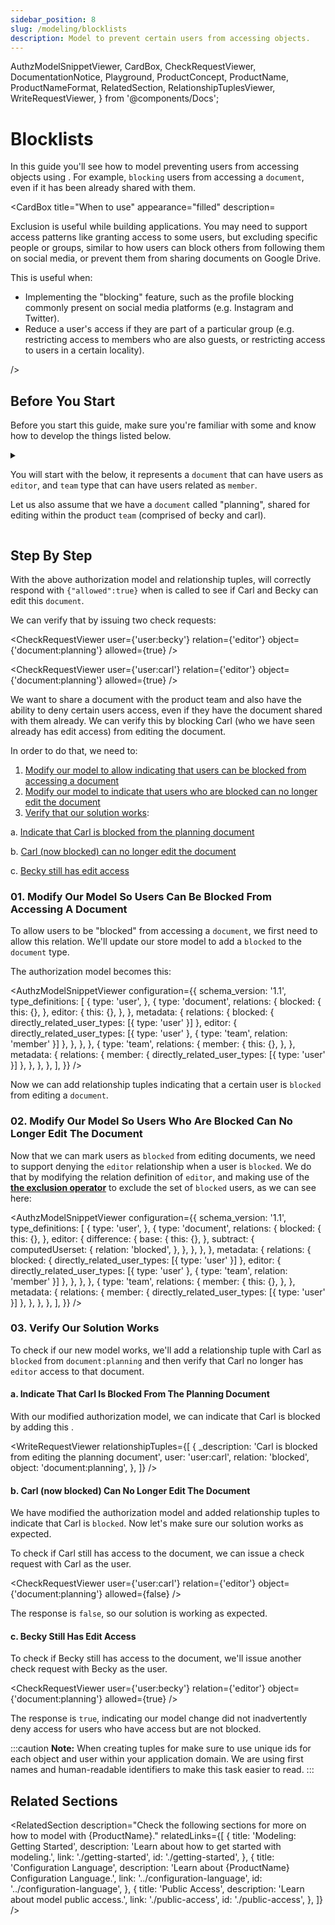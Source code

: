 ```yaml
---
sidebar_position: 8
slug: /modeling/blocklists
description: Model to prevent certain users from accessing objects.
---
```


  AuthzModelSnippetViewer,
  CardBox,
  CheckRequestViewer,
  DocumentationNotice,
  Playground,
  ProductConcept,
  ProductName,
  ProductNameFormat,
  RelatedSection,
  RelationshipTuplesViewer,
  WriteRequestViewer,
} from '@components/Docs';

# Blocklists

<DocumentationNotice />

In this guide you'll see how to model preventing users from accessing objects using <ProductName format={ProductNameFormat.ProductLink}/>. For example, `blocking` users from accessing a `document`, even if it has been already shared with them.

<CardBox title="When to use" appearance="filled" description=<div>

Exclusion is useful while building applications. You may need to support access patterns like granting access to some users, but excluding specific people or groups, similar to how users can block others from following them on social media, or prevent them from sharing documents on Google Drive.

This is useful when:

- Implementing the "blocking" feature, such as the profile blocking commonly present on social media platforms (e.g. Instagram and Twitter).
- Reduce a user's access if they are part of a particular group (e.g. restricting access to members who are also guests, or restricting access to users in a certain locality).

</div> />

## Before You Start

Before you start this guide, make sure you're familiar with some <ProductConcept /> and know how to develop the things listed below.

<details>
<summary>

You will start with the _<ProductConcept section="what-is-an-authorization-model" linkName="authorization model" />_ below, it represents a `document` _<ProductConcept section="what-is-a-type" linkName="type" />_ that can have users **<ProductConcept section="what-is-a-relation" linkName="related" />** as `editor`, and `team` type that can have users related as `member`.

Let us also assume that we have a `document` called "planning", shared for editing within the product `team` (comprised of becky and carl).

</summary>

<AuthzModelSnippetViewer
  configuration={{
    schema_version: '1.1',
    type_definitions: [
      {
        type: 'user',
      },
      {
        type: 'document',
        relations: {
          editor: {
            this: {},
          },
        },
        metadata: {
          relations: {
            editor: { directly_related_user_types: [{ type: 'user' }, { type: 'team', relation: 'member' }] },
          },
        },
      },
      {
        type: 'team',
        relations: {
          member: {
            this: {},
          },
        },
        metadata: {
          relations: {
            member: { directly_related_user_types: [{ type: 'user' }] },
          },
        },
      },
    ],
  }}
/>

The current state of the system is represented by the following relationship tuples being in the system already:

<RelationshipTuplesViewer
  relationshipTuples={[
    {
      _description: 'Members of the product team can edit the planning document',
      user: 'team:product#member',
      relation: 'editor',
      object: 'document:planning',
    },
    {
      _description: 'Becky is a member of the product team',
      user: 'user:becky',
      relation: 'member',
      object: 'team:product',
    },
    {
      _description: 'Carl is a member of the product team',
      user: 'user:carl',
      relation: 'member',
      object: 'team:product',
    },
  ]}
/>

<hr />

In addition, you will need to know the following:

### Modeling User Groups

You need to know how to add users to groups and grant groups access to resources. [Learn more →](.//user-groups.mdx)

### <ProductName format={ProductNameFormat.ShortForm} /> Concepts

- A <ProductConcept section="what-is-a-type" linkName="Type" />: a class of objects that have similar characteristics
- A <ProductConcept section="what-is-a-user" linkName="User" />: an entity in the system that can be related to an object
- A <ProductConcept section="what-is-a-relation" linkName="Relation" />: is a string defined in the type definition of an authorization model that defines the possibility of a relationship between an object of the same type as the type definition and a user in the system
- An <ProductConcept section="what-is-an-object" linkName="Object" />: represents an entity in the system. Users' relationships to it can be define through relationship tuples and the authorization model
- A <ProductConcept section="what-is-a-relationship-tuple" linkName="Relationship Tuple" />: a grouping consisting of a user, a relation and an object stored in <ProductName format={ProductNameFormat.ShortForm} />
- [Exclusion Operator](../configuration-language.mdx#the-exclusion-operator): the exclusion operator can be used to exclude certain usersets from being related to an object

</details>

<Playground />

## Step By Step

With the above authorization model and relationship tuples, <ProductName format={ProductNameFormat.LongForm} /> will correctly respond with `{"allowed":true}` when <ProductConcept section="what-is-a-check-request" linkName="check" /> is called to see if Carl and Becky can edit this `document`.

We can verify that by issuing two check requests:

<CheckRequestViewer user={'user:becky'} relation={'editor'} object={'document:planning'} allowed={true} />

<CheckRequestViewer user={'user:carl'} relation={'editor'} object={'document:planning'} allowed={true} />

We want to share a document with the product team and also have the ability to deny certain users access, even if they have the document shared with them already. We can verify this by blocking Carl (who we have seen already has edit access) from editing the document.

In order to do that, we need to:

1. [Modify our model to allow indicating that users can be blocked from accessing a document](#01-modify-our-model-so-users-can-be-blocked-from-accessing-a-document)
2. [Modify our model to indicate that users who are blocked can no longer edit the document](#02-modify-our-model-so-users-who-are-blocked-can-no-longer-edit-the-document)
3. [Verify that our solution works](#03-verify-our-solution-works):

a. [Indicate that Carl is blocked from the planning document](#a-indicate-that-carl-is-blocked-from-the-planning-document)

b. [Carl (now blocked) can no longer edit the document](#b-carl-now-blocked-can-no-longer-edit-the-document)

c. [Becky still has edit access](#c-becky-still-has-edit-access)

### 01. Modify Our Model So Users Can Be Blocked From Accessing A Document

To allow users to be "blocked" from accessing a `document`, we first need to allow this relation. We'll update our store model to add a `blocked` <ProductConcept section="what-is-a-relation" linkName="relation" /> to the `document` type.

The authorization model becomes this:

<AuthzModelSnippetViewer
  configuration={{
    schema_version: '1.1',
    type_definitions: [
      {
        type: 'user',
      },
      {
        type: 'document',
        relations: {
          blocked: {
            this: {},
          },
          editor: {
            this: {},
          },
        },
        metadata: {
          relations: {
            blocked: { directly_related_user_types: [{ type: 'user' }] },
            editor: { directly_related_user_types: [{ type: 'user' }, { type: 'team', relation: 'member' }] },
          },
        },
      },
      {
        type: 'team',
        relations: {
          member: {
            this: {},
          },
        },
        metadata: {
          relations: {
            member: { directly_related_user_types: [{ type: 'user' }] },
          },
        },
      },
    ],
  }}
/>

Now we can add relationship tuples indicating that a certain user is `blocked` from editing a `document`.

### 02. Modify Our Model So Users Who Are Blocked Can No Longer Edit The Document

Now that we can mark users as `blocked` from editing documents, we need to support denying the `editor` relationship when a user is `blocked`. We do that by modifying the relation definition of `editor`, and making use of the [**the exclusion operator**](../configuration-language.mdx#the-exclusion-operator) to exclude the set of `blocked` users, as we can see here:

<AuthzModelSnippetViewer
  configuration={{
    schema_version: '1.1',
    type_definitions: [
      {
        type: 'user',
      },
      {
        type: 'document',
        relations: {
          blocked: {
            this: {},
          },
          editor: {
            difference: {
              base: {
                this: {},
              },
              subtract: {
                computedUserset: {
                  relation: 'blocked',
                },
              },
            },
          },
        },
        metadata: {
          relations: {
            blocked: { directly_related_user_types: [{ type: 'user' }] },
            editor: { directly_related_user_types: [{ type: 'user' }, { type: 'team', relation: 'member' }] },
          },
        },
      },
      {
        type: 'team',
        relations: {
          member: {
            this: {},
          },
        },
        metadata: {
          relations: {
            member: { directly_related_user_types: [{ type: 'user' }] },
          },
        },
      },
    ],
  }}
/>

### 03. Verify Our Solution Works

To check if our new model works, we'll add a relationship tuple with Carl as `blocked` from `document:planning` and then verify that Carl no longer has `editor` access to that document.

#### a. Indicate That Carl Is Blocked From The Planning Document

With our modified authorization model, we can indicate that Carl is blocked by adding this _<ProductConcept section="what-is-a-relationship-tuple" linkName="relationship tuple" />_.

<WriteRequestViewer
  relationshipTuples={[
    {
      _description: 'Carl is blocked from editing the planning document',
      user: 'user:carl',
      relation: 'blocked',
      object: 'document:planning',
    },
  ]}
/>

#### b. Carl (now blocked) Can No Longer Edit The Document

We have modified the authorization model and added relationship tuples to indicate that Carl is `blocked`. Now let's make sure our solution works as expected.

To check if Carl still has access to the document, we can issue a check request with Carl as the user.

<CheckRequestViewer user={'user:carl'} relation={'editor'} object={'document:planning'} allowed={false} />

The response is `false`, so our solution is working as expected.

#### c. Becky Still Has Edit Access

To check if Becky still has access to the document, we'll issue another check request with Becky as the user.

<CheckRequestViewer user={'user:becky'} relation={'editor'} object={'document:planning'} allowed={true} />

The response is `true`, indicating our model change did not inadvertently deny access for users who have access but are not blocked.

:::caution
**Note:** When creating tuples for <ProductName format={ProductNameFormat.LongForm} /> make sure to use unique ids for each object and user within your application domain. We are using first names and human-readable identifiers to make this task easier to read.
:::

## Related Sections

<RelatedSection
  description="Check the following sections for more on how to model with {ProductName}."
  relatedLinks={[
    {
      title: 'Modeling: Getting Started',
      description: 'Learn about how to get started with modeling.',
      link: './getting-started',
      id: './getting-started',
    },
    {
      title: 'Configuration Language',
      description: 'Learn about {ProductName} Configuration Language.',
      link: '../configuration-language',
      id: '../configuration-language',
    },
    {
      title: 'Public Access',
      description: 'Learn about model public access.',
      link: './public-access',
      id: './public-access',
    },
  ]}
/>
